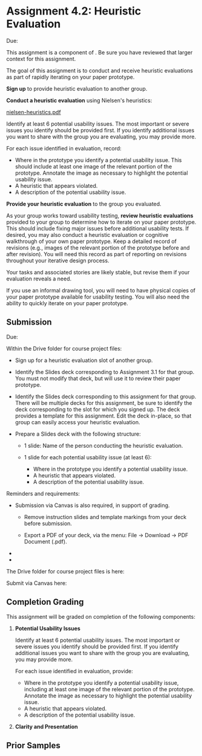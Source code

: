


# Assignment 4.2: Heuristic Evaluation

<UnderDevelopment display={true} />

Due: <AssignmentDueDateTime assignmentKey={calendarData.assignments.assignment_4_2} />

This assignment is a component of <SiteLink linkKey={SiteLinks.milestone_4_top}/>.
Be sure you have reviewed that larger context for this assignment.

The goal of this assignment is to conduct and receive heuristic evaluations
as part of rapidly iterating on your paper prototype.

__Sign up__ to provide heuristic evaluation to another group.

__Conduct a heuristic evaluation__ using Nielsen's heuristics:

<p><a href={Paths.basePath + pathNielsenHeuristics}>nielsen-heuristics.pdf</a></p>

Identify at least 6 potential usability issues.
The most important or severe issues you identify should be provided first.
If you identify additional issues you want to share with the group you are evaluating, you may provide more.

For each issue identified in evaluation, record:
- Where in the prototype you identify a potential usability issue.
  This should include at least one image of the relevant portion of the prototype.
  Annotate the image as necessary to highlight the potential usability issue.
- A heuristic that appears violated.
- A description of the potential usability issue.

__Provide your heuristic evaluation__ to the group you evaluated.

As your group works toward usability testing,
__review heuristic evaluations__ provided to your group to determine how to iterate on your paper prototype.
This should include fixing major issues before additional usability tests.
If desired, you may also conduct a heuristic evaluation or cognitive walkthrough of your own paper prototype.
Keep a detailed record of revisions (e.g., images of the relevant portion of the prototype before and after revision).
You will need this record as part of reporting on revisions throughout your iterative design process.

Your tasks and associated stories are likely stable, but revise them if your evaluation reveals a need.

<InformalDrawingTool />

If you use an informal drawing tool,
you will need to have physical copies of your paper prototype available for usability testing.
You will also need the ability to quickly iterate on your paper prototype.

## Submission

Due: <AssignmentDueDateTime assignmentKey={calendarData.assignments.assignment_4_2} />

Within the Drive folder for course project files:

- Sign up for a heuristic evaluation slot of another group.

- Identify the Slides deck corresponding to Assignment 3.1 for that group.
  You must not modify that deck, but will use it to review their paper prototype.

- Identify the Slides deck corresponding to this assignment for that group.
  There will be multiple decks for this assignment,
  be sure to identify the deck corresponding to the slot for which you signed up.
  The deck provides a template for this assignment.
  Edit the deck in-place, so that group can easily access your heuristic evaluation.

- Prepare a Slides deck with the following structure:

  - 1 slide: Name of the person conducting the heuristic evaluation.

  - 1 slide for each potential usability issue (at least 6):
    - Where in the prototype you identify a potential usability issue.
    - A heuristic that appears violated.
    - A description of the potential usability issue.

Reminders and requirements:

- Submission via Canvas is also required, in support of grading.
  - Remove instruction slides and template markings from your deck before submission.

  - Export a PDF of your deck, via the menu: File -> Download -> PDF Document (.pdf).

- <IndividualAssignment />
- <ClarityAndPresentationReference />

The Drive folder for course project files is here:

<CourseDataLink linkKey={courseData.linkDriveProjectFiles} outerComponent="p"/>

Submit via Canvas here:

<AssignmentSubmitCanvasLink assignmentKey={calendarData.assignments.assignment_4_2} />

## Completion Grading

This assignment will be graded on completion of the following components:

1. __Potential Usability Issues__

   Identify at least 6 potential usability issues.
   The most important or severe issues you identify should be provided first.
   If you identify additional issues you want to share with the group you are evaluating, you may provide more.

   For each issue identified in evaluation, provide:
   - Where in the prototype you identify a potential usability issue,
     including at least one image of the relevant portion of the prototype.
     Annotate the image as necessary to highlight the potential usability issue.
   - A heuristic that appears violated.
   - A description of the potential usability issue.

2. __Clarity and Presentation__

## Prior Samples

<PriorSamplesWarning />

<ProjectMilestoneSamples milestone='assignment3c' />
